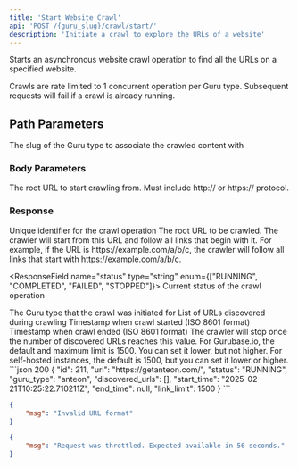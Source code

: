 ```yaml
---
title: 'Start Website Crawl'
api: 'POST /{guru_slug}/crawl/start/'
description: 'Initiate a crawl to explore the URLs of a website'
---
```


Starts an asynchronous website crawl operation to find all the URLs on a specified website. 

<Note>
Crawls are rate limited to 1 concurrent operation per Guru type. Subsequent requests will fail if a crawl is already running.
</Note>

## Path Parameters

<ParamField path="guru_slug" type="string" required>
The slug of the Guru type to associate the crawled content with
</ParamField>


### Body Parameters

<ParamField body="url" type="string" required>
The root URL to start crawling from. Must include http:// or https:// protocol.
</ParamField>

### Response

<ResponseField name="id" type="string">
Unique identifier for the crawl operation
</ResponseField>

<ResponseField name="url" type="string">
The root URL to be crawled. The crawler will start from this URL and follow all links that begin with it. For example, if the URL is https://example.com/a/b/c, the crawler will follow all links that start with https://example.com/a/b/c.
</ResponseField>

<ResponseField name="status" type="string" enum={["RUNNING", "COMPLETED", "FAILED", "STOPPED"]}>
Current status of the crawl operation
</ResponseField>

<ResponseField name="guru_type" type="string">
The Guru type that the crawl was initiated for
</ResponseField>

<ResponseField name="discovered_urls" type="list">
List of URLs discovered during crawling
</ResponseField>

<ResponseField name="start_time" type="string">
Timestamp when crawl started (ISO 8601 format)
</ResponseField>

<ResponseField name="end_time" type="string">
Timestamp when crawl ended (ISO 8601 format)
</ResponseField>

<ResponseField name="link_limit" type="number">
The crawler will stop once the number of discovered URLs reaches this value.
For Gurubase.io, the default and maximum limit is 1500. You can set it lower, but not higher.
For self-hosted instances, the default is 1500, but you can set it lower or higher.
</ResponseField>



<ResponseExample>
```json 200
{
    "id": 211,
    "url": "https://getanteon.com/",
    "status": "RUNNING",
    "guru_type": "anteon",
    "discovered_urls": [],
    "start_time": "2025-02-21T10:25:22.710211Z",
    "end_time": null,
    "link_limit": 1500
}
```

```json 400
{
    "msg": "Invalid URL format"
}
```


```json 429
{
    "msg": "Request was throttled. Expected available in 56 seconds."
}
```
</ResponseExample>
